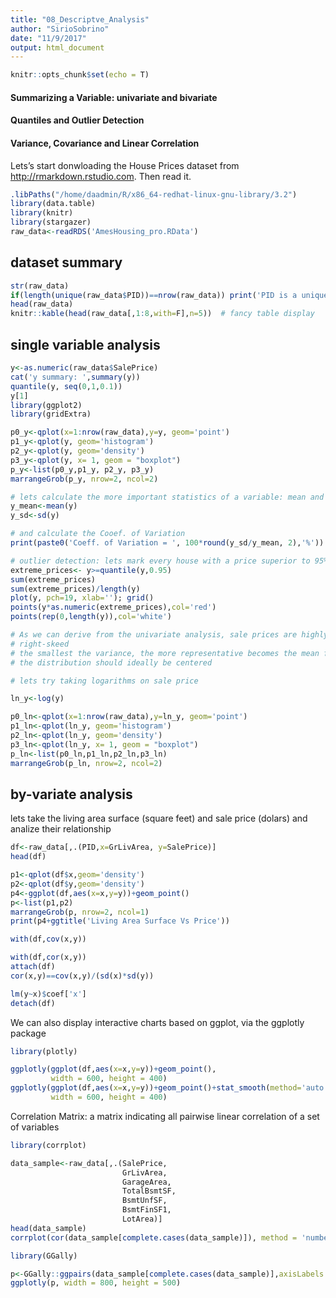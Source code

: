 ```yaml
---
title: "08_Descriptve_Analysis"
author: "SirioSobrino"
date: "11/9/2017"
output: html_document
---
```


```r
knitr::opts_chunk$set(echo = T)
```

#### Summarizing a Variable: univariate and bivariate
#### Quantiles and Outlier Detection
#### Variance, Covariance and Linear Correlation

Lets's start donwloading the House Prices dataset from <http://rmarkdown.rstudio.com>. Then read it.

```r
.libPaths("/home/daadmin/R/x86_64-redhat-linux-gnu-library/3.2")
library(data.table)
library(knitr)
library(stargazer)
raw_data<-readRDS('AmesHousing_pro.RData')
```

## dataset summary

```r
str(raw_data)
if(length(unique(raw_data$PID))==nrow(raw_data)) print('PID is a unique index')
head(raw_data) 
knitr::kable(head(raw_data[,1:8,with=F],n=5))  # fancy table display
```

## single variable analysis

```r

y<-as.numeric(raw_data$SalePrice) 
cat('y summary: ',summary(y))
quantile(y, seq(0,1,0.1))
y[1]
library(ggplot2)
library(gridExtra)

p0_y<-qplot(x=1:nrow(raw_data),y=y, geom='point')
p1_y<-qplot(y, geom='histogram')
p2_y<-qplot(y, geom='density')
p3_y<-qplot(y, x= 1, geom = "boxplot")
p_y<-list(p0_y,p1_y, p2_y, p3_y)
marrangeGrob(p_y, nrow=2, ncol=2)

# lets calculate the more important statistics of a variable: mean and standard deviation
y_mean<-mean(y)
y_sd<-sd(y)

# and calculate the Cooef. of Variation
print(paste0('Coeff. of Variation = ', 100*round(y_sd/y_mean, 2),'%'))

# outlier detection: lets mark every house with a price superior to 95% of all prices:
extreme_prices<- y>=quantile(y,0.95)
sum(extreme_prices)
sum(extreme_prices)/length(y)
plot(y, pch=19, xlab=''); grid()
points(y*as.numeric(extreme_prices),col='red')
points(rep(0,length(y)),col='white')

# As we can derive from the univariate analysis, sale prices are highly 
# right-skeed
# the smallest the variance, the more representative becomes the mean from the population, but 
# the distribution should ideally be centered

# lets try taking logarithms on sale price

ln_y<-log(y)

p0_ln<-qplot(x=1:nrow(raw_data),y=ln_y, geom='point')
p1_ln<-qplot(ln_y, geom='histogram')
p2_ln<-qplot(ln_y, geom='density')
p3_ln<-qplot(ln_y, x= 1, geom = "boxplot")
p_ln<-list(p0_ln,p1_ln,p2_ln,p3_ln)
marrangeGrob(p_ln, nrow=2, ncol=2)

```


## by-variate analysis

lets take the living area surface (square feet) and sale price (dolars) and analize their relationship

```r

df<-raw_data[,.(PID,x=GrLivArea, y=SalePrice)]
head(df)

p1<-qplot(df$x,geom='density')
p2<-qplot(df$y,geom='density')
p4<-ggplot(df,aes(x=x,y=y))+geom_point()
p<-list(p1,p2)
marrangeGrob(p, nrow=2, ncol=1)
print(p4+ggtitle('Living Area Surface Vs Price'))

with(df,cov(x,y))  

with(df,cor(x,y))
attach(df)
cor(x,y)==cov(x,y)/(sd(x)*sd(y))

lm(y~x)$coef['x']
detach(df)

```

We can also display interactive charts based on ggplot, via the ggplotly package
```r

library(plotly)

ggplotly(ggplot(df,aes(x=x,y=y))+geom_point(),
         width = 600, height = 400)
ggplotly(ggplot(df,aes(x=x,y=y))+geom_point()+stat_smooth(method='auto'),
         width = 600, height = 400)

```



Correlation Matrix: a matrix indicating all pairwise linear correlation of a set of variables

```r
library(corrplot)

data_sample<-raw_data[,.(SalePrice,
                         GrLivArea,
                         GarageArea,
                         TotalBsmtSF,
                         BsmtUnfSF,
                         BsmtFinSF1,
                         LotArea)]
head(data_sample)
corrplot(cor(data_sample[complete.cases(data_sample)]), method = 'number', tl.col = 'black')

library(GGally)

p<-GGally::ggpairs(data_sample[complete.cases(data_sample)],axisLabels = 'none',size=1,lwd=0.5)
ggplotly(p, width = 800, height = 500)

```